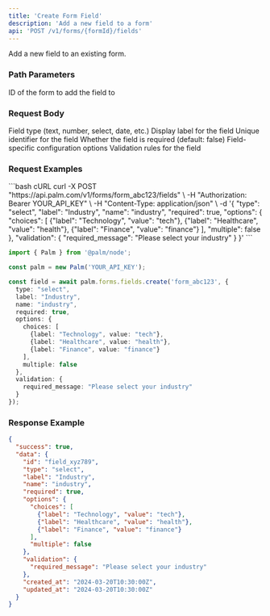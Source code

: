 ```yaml
---
title: 'Create Form Field'
description: 'Add a new field to a form'
api: 'POST /v1/forms/{formId}/fields'
---
```


Add a new field to an existing form.

### Path Parameters

<ParamField path="formId" type="string" required>
  ID of the form to add the field to
</ParamField>

### Request Body

<ParamField body="type" type="string" required>
  Field type (text, number, select, date, etc.)
</ParamField>

<ParamField body="label" type="string" required>
  Display label for the field
</ParamField>

<ParamField body="name" type="string" required>
  Unique identifier for the field
</ParamField>

<ParamField body="required" type="boolean">
  Whether the field is required (default: false)
</ParamField>

<ParamField body="options" type="object">
  Field-specific configuration options
</ParamField>

<ParamField body="validation" type="object">
  Validation rules for the field
</ParamField>

### Request Examples

<CodeGroup>
```bash cURL
curl -X POST "https://api.palm.com/v1/forms/form_abc123/fields" \
  -H "Authorization: Bearer YOUR_API_KEY" \
  -H "Content-Type: application/json" \
  -d '{
    "type": "select",
    "label": "Industry",
    "name": "industry",
    "required": true,
    "options": {
      "choices": [
        {"label": "Technology", "value": "tech"},
        {"label": "Healthcare", "value": "health"},
        {"label": "Finance", "value": "finance"}
      ],
      "multiple": false
    },
    "validation": {
      "required_message": "Please select your industry"
    }
  }'
```

```typescript Node
import { Palm } from '@palm/node';

const palm = new Palm('YOUR_API_KEY');

const field = await palm.forms.fields.create('form_abc123', {
  type: "select",
  label: "Industry",
  name: "industry",
  required: true,
  options: {
    choices: [
      {label: "Technology", value: "tech"},
      {label: "Healthcare", value: "health"},
      {label: "Finance", value: "finance"}
    ],
    multiple: false
  },
  validation: {
    required_message: "Please select your industry"
  }
});
```
</CodeGroup>

### Response Example

```json
{
  "success": true,
  "data": {
    "id": "field_xyz789",
    "type": "select",
    "label": "Industry",
    "name": "industry",
    "required": true,
    "options": {
      "choices": [
        {"label": "Technology", "value": "tech"},
        {"label": "Healthcare", "value": "health"},
        {"label": "Finance", "value": "finance"}
      ],
      "multiple": false
    },
    "validation": {
      "required_message": "Please select your industry"
    },
    "created_at": "2024-03-20T10:30:00Z",
    "updated_at": "2024-03-20T10:30:00Z"
  }
}
```